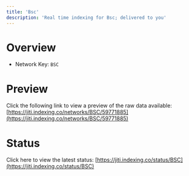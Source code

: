 ```yaml
---
title: 'Bsc'
description: 'Real time indexing for Bsc; delivered to you'
---
```


# Overview
- Network Key: `BSC`

# Preview
Click the following link to view a preview of the raw data available: [https://jiti.indexing.co/networks/BSC/59771885](https://jiti.indexing.co/networks/BSC/59771885)

# Status
Click here to view the latest status: [https://jiti.indexing.co/status/BSC](https://jiti.indexing.co/status/BSC)
